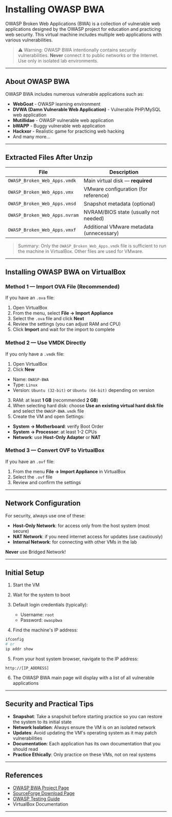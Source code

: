 # Installing OWASP BWA


OWASP Broken Web Applications (BWA) is a collection of vulnerable web applications designed by the OWASP project for education and practicing web security. This virtual machine includes multiple web applications with various vulnerabilities.


> ⚠️ Warning: OWASP BWA intentionally contains security vulnerabilities. **Never** connect it to public networks or the Internet. Use only in isolated lab environments.


---


## About OWASP BWA


OWASP BWA includes numerous vulnerable applications such as:


- **WebGoat** - OWASP learning environment
- **DVWA (Damn Vulnerable Web Application)** - Vulnerable PHP/MySQL web application
- **Mutillidae** - OWASP vulnerable web application
- **bWAPP** - Buggy vulnerable web application
- **Hackxor** - Realistic game for practicing web hacking
- And many more...


---


## Extracted Files After Unzip

| File | Description |
|---|---|
| `OWASP_Broken_Web_Apps.vmdk` | Main virtual disk — **required** |
| `OWASP_Broken_Web_Apps.vmx` | VMware configuration (for reference) |
| `OWASP_Broken_Web_Apps.vmsd` | Snapshot metadata (optional) |
| `OWASP_Broken_Web_Apps.nvram` | NVRAM/BIOS state (usually not needed) |
| `OWASP_Broken_Web_Apps.vmxf` | Additional VMware metadata (unnecessary) |

> Summary: Only the `OWASP_Broken_Web_Apps.vmdk` file is sufficient to run the machine in VirtualBox. Other files are used for VMware.


---


## Installing OWASP BWA on VirtualBox


### Method 1 — Import OVA File (Recommended)


If you have an `.ova` file:


1. Open VirtualBox
2. From the menu, select **File → Import Appliance**
3. Select the `.ova` file and click **Next**
4. Review the settings (you can adjust RAM and CPU)
5. Click **Import** and wait for the import to complete


### Method 2 — Use VMDK Directly


If you only have a `.vmdk` file:


1. Open VirtualBox
2. Click **New**
- Name: `OWASP-BWA`
- Type: `Linux`
- Version: `Ubuntu (32-bit)` or `Ubuntu (64-bit)` depending on version
3. RAM: at least **1 GB** (recommended **2 GB**)
4. When selecting hard disk: choose **Use an existing virtual hard disk file** and select the `OWASP-BWA.vmdk` file
5. Create the VM and open Settings:
- **System → Motherboard**: verify Boot Order
- **System → Processor**: at least 1-2 CPUs
- **Network**: use **Host-Only Adapter** or **NAT**


### Method 3 — Convert OVF to VirtualBox


If you have an `.ovf` file:


1. From the menu **File → Import Appliance** in VirtualBox
2. Select the `.ovf` file
3. Review and confirm the settings


---


## Network Configuration


For security, always use one of these:


- **Host-Only Network**: for access only from the host system (most secure)
- **NAT Network**: if you need internet access for updates (use cautiously)
- **Internal Network**: for connecting with other VMs in the lab


**Never** use Bridged Network!


---


## Initial Setup


1. Start the VM
2. Wait for the system to boot
3. Default login credentials (typically):
   - Username: `root`
   - Password: `owaspbwa`


4. Find the machine's IP address:
```bash
ifconfig
# or
ip addr show
```


5. From your host system browser, navigate to the IP address:
```
http://[IP_ADDRESS]
```


6. The OWASP BWA main page will display with a list of all vulnerable applications


---


## Security and Practical Tips


- **Snapshot**: Take a snapshot before starting practice so you can restore the system to its initial state
- **Network Isolation**: Always ensure the VM is on an isolated network
- **Updates**: Avoid updating the VM's operating system as it may patch vulnerabilities
- **Documentation**: Each application has its own documentation that you should read
- **Practice Ethically**: Only practice on these VMs, not on real systems


---


## References


- [OWASP BWA Project Page](https://www.owasp.org/index.php/OWASP_Broken_Web_Applications_Project)
- [SourceForge Download Page](https://sourceforge.net/projects/owaspbwa/)
- [OWASP Testing Guide](https://owasp.org/www-project-web-security-testing-guide/)
- VirtualBox Documentation


---
